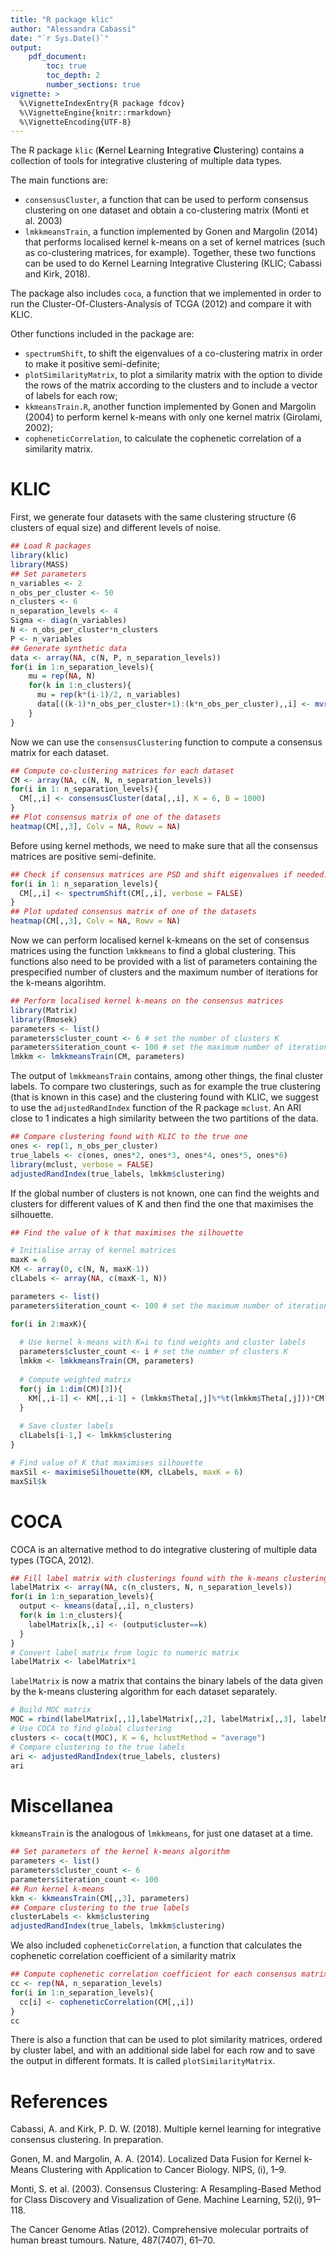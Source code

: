 ```yaml
---
title: "R package klic"
author: "Alessandra Cabassi"
date: "`r Sys.Date()`"
output:
    pdf_document:
        toc: true
        toc_depth: 2
        number_sections: true
vignette: >
  %\VignetteIndexEntry{R package fdcov}
  %\VignetteEngine{knitr::rmarkdown}
  %\VignetteEncoding{UTF-8}
---
```


The R package `klic` (**K**ernel **L**earning **I**ntegrative **C**lustering) contains a collection of tools for integrative clustering of multiple data types. 

The main functions are:

* `consensusCluster`, a function that can be used to perform consensus clustering on one dataset and obtain a co-clustering matrix  (Monti et al. 2003) 
* `lmkkmeansTrain`, a function implemented by Gonen and Margolin (2014) that performs localised kernel k-means on a set of kernel matrices (such as co-clustering matrices, for example). Together, these two functions can be used to do Kernel Learning Integrative Clustering (KLIC; Cabassi and Kirk, 2018).

The package also includes  `coca`, a function that we implemented in order to run the Cluster-Of-Clusters-Analysis of TCGA (2012) and compare it with KLIC. 

Other functions included in the package are:

* `spectrumShift`, to shift the eigenvalues of a co-clustering matrix in order to make it positive semi-definite; 
* `plotSimilarityMatrix`, to plot a similarity matrix with the option to divide the rows of the matrix according to the clusters and to include a vector of labels for each row; 
* `kkmeansTrain.R`, another function implemented by Gonen and Margolin (2004) to perform kernel k-means with only one kernel matrix (Girolami, 2002);
* `copheneticCorrelation`, to calculate the cophenetic correlation of a similarity matrix.

# KLIC

First, we generate four datasets with the same clustering structure (6 clusters of equal size) and different levels of noise.

```r
## Load R packages
library(klic)
library(MASS)
## Set parameters
n_variables <- 2
n_obs_per_cluster <- 50
n_clusters <- 6
n_separation_levels <- 4
Sigma <- diag(n_variables)
N <- n_obs_per_cluster*n_clusters
P <- n_variables
## Generate synthetic data
data <- array(NA, c(N, P, n_separation_levels))
for(i in 1:n_separation_levels){
    mu = rep(NA, N)
    for(k in 1:n_clusters){
      mu = rep(k*(i-1)/2, n_variables)
      data[((k-1)*n_obs_per_cluster+1):(k*n_obs_per_cluster),,i] <- mvrnorm(n = n_obs_per_cluster, mu, Sigma)
    }
}
```

Now we can use the `consensusClustering` function to compute a consensus matrix for each dataset.

```r
## Compute co-clustering matrices for each dataset
CM <- array(NA, c(N, N, n_separation_levels))
for(i in 1: n_separation_levels){
  CM[,,i] <- consensusCluster(data[,,i], K = 6, B = 1000)
}
## Plot consensus matrix of one of the datasets
heatmap(CM[,,3], Colv = NA, Rowv = NA)
```

Before using kernel methods, we need to make sure that all the consensus matrices are positive semi-definite.

```r
## Check if consensus matrices are PSD and shift eigenvalues if needed.
for(i in 1: n_separation_levels){
  CM[,,i] <- spectrumShift(CM[,,i], verbose = FALSE)
}
## Plot updated consensus matrix of one of the datasets
heatmap(CM[,,3], Colv = NA, Rowv = NA)
```

Now we can perform localised kernel k-kmeans on the set of consensus matrices using the function `lmkkmeans` to find a global clustering. This functions also need to be provided with a list of parameters containing the prespecified number of clusters and the maximum number of iterations for the k-means algorihtm.

```r
## Perform localised kernel k-means on the consensus matrices
library(Matrix)
library(Rmosek)
parameters <- list()
parameters$cluster_count <- 6 # set the number of clusters K
parameters$iteration_count <- 100 # set the maximum number of iterations
lmkkm <- lmkkmeansTrain(CM, parameters)
```

The output of `lmkkmeansTrain` contains, among other things, the final cluster labels. To compare two clusterings, such as for example the true clustering (that is known in this case) and the clustering found with KLIC, we suggest to use the `adjustedRandIndex` function of the R package `mclust`. An ARI close to 1 indicates a high similarity between the two partitions of the data.

```r
## Compare clustering found with KLIC to the true one
ones <- rep(1, n_obs_per_cluster)
true_labels <- c(ones, ones*2, ones*3, ones*4, ones*5, ones*6)
library(mclust, verbose = FALSE)
adjustedRandIndex(true_labels, lmkkm$clustering) 
```

If the global number of clusters is not known, one can find the weights and clusters for different values of K and then find the one that maximises the silhouette.

```r
## Find the value of k that maximises the silhouette

# Initialise array of kernel matrices 
maxK = 6
KM <- array(0, c(N, N, maxK-1))
clLabels <- array(NA, c(maxK-1, N))

parameters <- list()
parameters$iteration_count <- 100 # set the maximum number of iterations

for(i in 2:maxK){
  
  # Use kernel k-means with K=i to find weights and cluster labels
  parameters$cluster_count <- i # set the number of clusters K
  lmkkm <- lmkkmeansTrain(CM, parameters)
  
  # Compute weighted matrix
  for(j in 1:dim(CM)[3]){
    KM[,,i-1] <- KM[,,i-1] + (lmkkm$Theta[,j]%*%t(lmkkm$Theta[,j]))*CM[,,j]
  }
  
  # Save cluster labels
  clLabels[i-1,] <- lmkkm$clustering 
}

# Find value of K that maximises silhouette
maxSil <- maximiseSilhouette(KM, clLabels, maxK = 6)
maxSil$k
```

# COCA

COCA is an alternative method to do integrative clustering of multiple data types (TGCA, 2012).

```r
## Fill label matrix with clusterings found with the k-means clustering algorithm
labelMatrix <- array(NA, c(n_clusters, N, n_separation_levels))
for(i in 1:n_separation_levels){
  output <- kmeans(data[,,i], n_clusters)
  for(k in 1:n_clusters){
    labelMatrix[k,,i] <- (output$cluster==k)
  }
}
# Convert label matrix from logic to numeric matrix
labelMatrix <- labelMatrix*1
```

`labelMatrix` is now a matrix that contains the binary labels of the data given by the k-means clustering algorithm for each dataset separately.

```r
# Build MOC matrix
MOC = rbind(labelMatrix[,,1],labelMatrix[,,2], labelMatrix[,,3], labelMatrix[,,4])
# Use COCA to find global clustering
clusters <- coca(t(MOC), K = 6, hclustMethod = "average")
# Compare clustering to the true labels
ari <- adjustedRandIndex(true_labels, clusters)
ari
```

# Miscellanea 

`kkmeansTrain` is the analogous of `lmkkmeans`, for just one dataset at a time.

```r
## Set parameters of the kernel k-means algorithm
parameters <- list()
parameters$cluster_count <- 6
parameters$iteration_count <- 100
## Run kernel k-means
kkm <- kkmeansTrain(CM[,,3], parameters)
## Compare clustering to the true labels
clusterLabels <- kkm$clustering
adjustedRandIndex(true_labels, lmkkm$clustering) 
```

We also included `copheneticCorrelation`, a function that calculates the cophenetic correlation coefficient of a similarity matrix 

```r
## Compute cophenetic correlation coefficient for each consensus matrix
cc <- rep(NA, n_separation_levels)
for(i in 1:n_separation_levels){
  cc[i] <- copheneticCorrelation(CM[,,i])
}
cc
```

There is also a function that can be used to plot similarity matrices, ordered by cluster label, and with an additional side label for each row and to save the output in different formats. It is called `plotSimilarityMatrix`.

# References 

Cabassi, A. and Kirk, P. D. W. (2018). Multiple kernel learning for integrative consensus clustering. In preparation.

Gonen, M. and Margolin, A. A. (2014). Localized Data Fusion for Kernel k-Means Clustering with Application to Cancer Biology. NIPS, (i), 1–9.

Monti, S. et al. (2003). Consensus Clustering: A Resampling-Based Method for Class Discovery and Visualization of Gene. Machine Learning, 52(i), 91–118.

The Cancer Genome Atlas (2012). Comprehensive molecular portraits of human breast tumours. Nature,
487(7407), 61–70.
